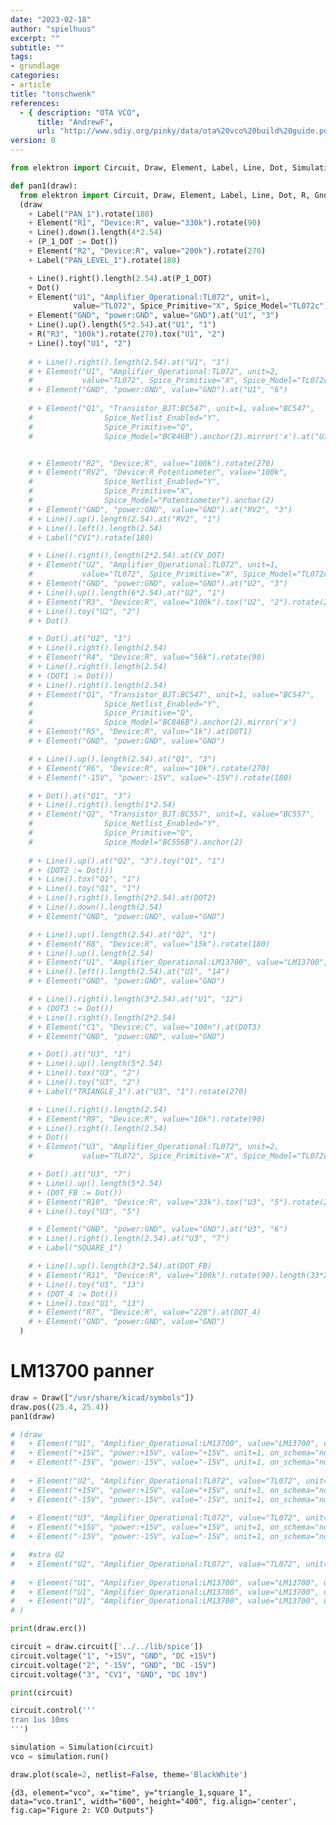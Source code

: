 ```yaml
---
date: "2023-02-18"
author: "spielhuus"
excerpt: ""
subtitle: ""
tags:
- grundlage
categories:
- article
title: "tonschwenk"
references: 
  - { description: "OTA VCO",
      title: "AndrewF",
      url: "http://www.sdiy.org/pinky/data/ota%20vco%20build%20guide.pdf" }
version: 0
---
```


```python
from elektron import Circuit, Draw, Element, Label, Line, Dot, Simulation

def pan1(draw):
  from elektron import Circuit, Draw, Element, Label, Line, Dot, R, Gnd, Simulation
  (draw
    + Label("PAN_1").rotate(180)
    + Element("R1", "Device:R", value="330k").rotate(90)
    + Line().down().length(4*2.54)
    + (P_1_DOT := Dot())
    + Element("R2", "Device:R", value="200k").rotate(270)
    + Label("PAN_LEVEL_1").rotate(180)

    + Line().right().length(2.54).at(P_1_DOT)
    + Dot()
    + Element("U1", "Amplifier_Operational:TL072", unit=1, 
              value="TL072", Spice_Primitive="X", Spice_Model="TL072c").anchor(2).mirror('x')
    + Element("GND", "power:GND", value="GND").at("U1", "3")
    + Line().up().length(5*2.54).at("U1", "1")
    + R("R3", "100k").rotate(270).tox("U1", "2")
    + Line().toy("U1", "2")
    
    # + Line().right().length(2.54).at("U1", "1")
    # + Element("U1", "Amplifier_Operational:TL072", unit=2, 
    #           value="TL072", Spice_Primitive="X", Spice_Model="TL072c").anchor(5).mirror('x')
    # + Element("GND", "power:GND", value="GND").at("U1", "6")
   
    # + Element("Q1", "Transistor_BJT:BC547", unit=1, value="BC547",
    #                Spice_Netlist_Enabled="Y",
    #                Spice_Primitive="Q",
    #                Spice_Model="BC846B").anchor(2).mirror('x').at("U1", "7")


    # + Element("R2", "Device:R", value="100k").rotate(270)
    # + Element("RV2", "Device:R_Potentiometer", value="100k",
    #                Spice_Netlist_Enabled="Y",
    #                Spice_Primitive="X",
    #                Spice_Model="Potentiometer").anchor(2)
    # + Element("GND", "power:GND", value="GND").at("RV2", "3")
    # + Line().up().length(2.54).at("RV2", "1")
    # + Line().left().length(2.54)
    # + Label("CV1").rotate(180)

    # + Line().right().length(2*2.54).at(CV_DOT)
    # + Element("U2", "Amplifier_Operational:TL072", unit=1, 
    #           value="TL072", Spice_Primitive="X", Spice_Model="TL072c").anchor(2).mirror('x')
    # + Element("GND", "power:GND", value="GND").at("U2", "3")
    # + Line().up().length(6*2.54).at("U2", "1")
    # + Element("R3", "Device:R", value="100k").tox("U2", "2").rotate(270)
    # + Line().toy("U2", "2")
    # + Dot()

    # + Dot().at("U2", "1")
    # + Line().right().length(2.54)
    # + Element("R4", "Device:R", value="56k").rotate(90)
    # + Line().right().length(2.54)
    # + (DOT1 := Dot())
    # + Line().right().length(2.54)
    # + Element("Q1", "Transistor_BJT:BC547", unit=1, value="BC547",
    #                Spice_Netlist_Enabled="Y",
    #                Spice_Primitive="Q",
    #                Spice_Model="BC846B").anchor(2).mirror('x')
    # + Element("R5", "Device:R", value="1k").at(DOT1)
    # + Element("GND", "power:GND", value="GND")

    # + Line().up().length(2.54).at("Q1", "3")
    # + Element("R6", "Device:R", value="10k").rotate(270)
    # + Element("-15V", "power:-15V", value="-15V").rotate(180)

    # + Dot().at("Q1", "3")
    # + Line().right().length(1*2.54)
    # + Element("Q2", "Transistor_BJT:BC557", unit=1, value="BC557",
    #                Spice_Netlist_Enabled="Y",
    #                Spice_Primitive="Q",
    #                Spice_Model="BC556B").anchor(2)
    
    # + Line().up().at("Q2", "3").toy("Q1", "1")
    # + (DOT2 := Dot())
    # + Line().tox("Q1", "1")
    # + Line().toy("Q1", "1")
    # + Line().right().length(2*2.54).at(DOT2)
    # + Line().down().length(2.54)
    # + Element("GND", "power:GND", value="GND")

    # + Line().up().length(2.54).at("Q2", "1")
    # + Element("R8", "Device:R", value="15k").rotate(180)
    # + Line().up().length(2.54)
    # + Element("U1", "Amplifier_Operational:LM13700", value="LM13700", Spice_Primitive="X", Spice_Model="LM13700d", Spice_Node_Sequence="16 15 14 13 12 6 10 9 8 7 11 5 4 3 2 1", unit=1).anchor(16)
    # + Line().left().length(2.54).at("U1", "14")
    # + Element("GND", "power:GND", value="GND")

    # + Line().right().length(3*2.54).at("U1", "12")
    # + (DOT3 := Dot())
    # + Line().right().length(2*2.54)
    # + Element("C1", "Device:C", value="100n").at(DOT3)
    # + Element("GND", "power:GND", value="GND")

    # + Dot().at("U3", "1")
    # + Line().up().length(5*2.54)
    # + Line().tox("U3", "2")
    # + Line().toy("U3", "2")
    # + Label("TRIANGLE_1").at("U3", "1").rotate(270)

    # + Line().right().length(2.54)
    # + Element("R9", "Device:R", value="10k").rotate(90)
    # + Line().right().length(2.54)
    # + Dot()
    # + Element("U3", "Amplifier_Operational:TL072", unit=2, 
    #           value="TL072", Spice_Primitive="X", Spice_Model="TL072c").anchor(5)

    # + Dot().at("U3", "7")
    # + Line().up().length(5*2.54)
    # + (DOT_FB := Dot())
    # + Element("R10", "Device:R", value="33k").tox("U3", "5").rotate(270)
    # + Line().toy("U3", "5")

    # + Element("GND", "power:GND", value="GND").at("U3", "6")
    # + Line().right().length(2.54).at("U3", "7")
    # + Label("SQUARE_1")

    # + Line().up().length(3*2.54).at(DOT_FB)
    # + Element("R11", "Device:R", value="100k").rotate(90).length(33*2.54)
    # + Line().toy("U1", "13")
    # + (DOT_4 := Dot())
    # + Line().tox("U1", "13")
    # + Element("R7", "Device:R", value="220").at(DOT_4)
    # + Element("GND", "power:GND", value="GND")
  ) 


```
# LM13700 panner

```python

draw = Draw(["/usr/share/kicad/symbols"])
draw.pos((25.4, 25.4))
pan1(draw)

# (draw
#   + Element("U1", "Amplifier_Operational:LM13700", value="LM13700", unit=5, Spice_Primitive="X", Spice_Model="LM13700d", on_schema="no", Spice_Node_Sequence="16 15 14 13 12 6 10 9 8 7 11 5 4 3 2 1").at((80.0, 142.74))
#   + Element("+15V", "power:+15V", value="+15V", unit=1, on_schema="no").at("U1", "11")
#   + Element("-15V", "power:-15V", value="-15V", unit=1, on_schema="no").at("U1", "6").rotate(180)
  
#   + Element("U2", "Amplifier_Operational:TL072", value="TL072", unit=3, Spice_Primitive="X", Spice_Model="TL072c", on_schema="no").at((100.0, 140.0))
#   + Element("+15V", "power:+15V", value="+15V", unit=1, on_schema="no").at("U2", "8")
#   + Element("-15V", "power:-15V", value="-15V", unit=1, on_schema="no").at("U2", "4").rotate(180)
  
#   + Element("U3", "Amplifier_Operational:TL072", value="TL072", unit=3, Spice_Primitive="X", Spice_Model="TL072c", on_schema="no").at((120.0, 140.0))
#   + Element("+15V", "power:+15V", value="+15V", unit=1, on_schema="no").at("U3", "8")
#   + Element("-15V", "power:-15V", value="-15V", unit=1, on_schema="no").at("U3", "4").rotate(180)

#   #xtra U2
#   + Element("U2", "Amplifier_Operational:TL072", value="TL072", unit=2, Spice_Primitive="X", Spice_Model="TL072c", on_schema="no").at((140.0, 140.0))
  
#   + Element("U1", "Amplifier_Operational:LM13700", value="LM13700", unit=2, Spice_Primitive="X", Spice_Model="LM13700d", Spice_Node_Sequence="16 15 14 13 12 6 10 9 8 7 11 5 4 3 2 1", on_schema="no").at((50.0, 142.74))
#   + Element("U1", "Amplifier_Operational:LM13700", value="LM13700", unit=3, Spice_Primitive="X", Spice_Model="LM13700d", Spice_Node_Sequence="16 15 14 13 12 6 10 9 8 7 11 5 4 3 2 1", on_schema="no").at((50.0, 150))
#   + Element("U1", "Amplifier_Operational:LM13700", value="LM13700", unit=4, Spice_Primitive="X", Spice_Model="LM13700d", Spice_Node_Sequence="16 15 14 13 12 6 10 9 8 7 11 5 4 3 2 1", on_schema="no").at((50.0, 170))
# )

print(draw.erc())

circuit = draw.circuit(['../../lib/spice'])
circuit.voltage("1", "+15V", "GND", "DC +15V")
circuit.voltage("2", "-15V", "GND", "DC -15V")
circuit.voltage("3", "CV1", "GND", "DC 10V")

print(circuit)

circuit.control('''
tran 1us 10ms
''')

simulation = Simulation(circuit)
vco = simulation.run()

draw.plot(scale=2, netlist=False, theme='BlackWhite')
```

```{d3, element="vco", x="time", y="triangle_1,square_1", data="vco.tran1", width="600", height="400", fig.align='center', fig.cap="Figure 2: VCO Outputs"}```

